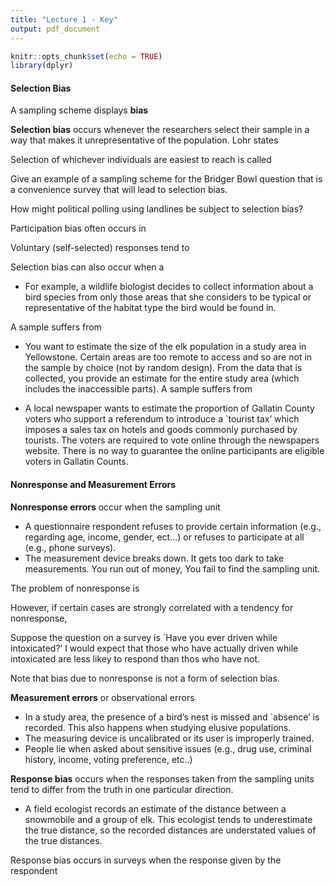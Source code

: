 ```yaml
---
title: "Lecture 1 - Key"
output: pdf_document
---
```


```r
knitr::opts_chunk$set(echo = TRUE)
library(dplyr)
```


#### Selection Bias
A sampling scheme displays  **bias** 
\vfill

**Selection bias** occurs whenever the researchers select their sample in a way that makes it unrepresentative of the population. Lohr states 
\vfill

Selection of whichever individuals are easiest to reach is called 
\vfill

Give an example of a sampling scheme for the Bridger Bowl question that is a convenience survey that will lead to selection bias.
\vfill

How might political polling using landlines be subject to selection bias?
\vfill

Participation bias often occurs in 
\vfill

Voluntary (self-selected) responses tend to 
\vfill

Selection bias can also occur when a 
		  
- For example, a wildlife biologist decides to collect information about a bird species from only those areas that she considers to be typical or representative of the habitat type the bird would be found in.
\vfill

A sample suffers from 
\vfill

- You want to estimate the size of the elk population in a study area in Yellowstone. Certain areas are too remote to access and so are not in the sample by choice (not by random design). From the data that is collected, you provide an estimate for the entire study area (which includes the inaccessible parts).
\vfill
\newpage
A sample suffers from 
	  
- A local newspaper wants to estimate the proportion of Gallatin County voters who support a referendum to introduce a `tourist tax' which imposes a sales tax on hotels and goods commonly purchased by tourists. The voters are required to vote online through the newspapers website. There is no way to guarantee the online participants are eligible voters in Gallatin Counts.

#### Nonresponse and Measurement Errors
**Nonresponse errors** occur when the sampling unit 
\vfill 

- A questionnaire respondent refuses to provide certain information (e.g., regarding age, income, gender, ect...) or refuses to participate at all (e.g., phone surveys).
- The measurement device breaks down. It gets too dark to take measurements. You run out of money, You fail to find the sampling unit.
\vfill

The problem of nonresponse is 
\vfill

However, if certain cases are strongly correlated with a tendency for nonresponse, 
\vfill

Suppose the question on a survey is `Have you ever driven while intoxicated?' I would expect that those who have actually driven while intoxicated are less likey to respond than thos who have not.
\vfill

Note that bias due to nonresponse is not a form of selection bias. 
\vfill

**Measurement errors** or observational errors 
\vfill

- In a study area, the presence of a bird's nest is missed and `absence' is recorded. This also happens when studying elusive populations.
- The measuring device is uncalibrated or its user is improperly trained.
- People lie when asked about sensitive issues (e.g., drug use, criminal history, income, voting preference, etc..)
\vfill

**Response bias** occurs when the responses taken from the sampling units tend to differ from the truth in one particular direction. 
\vfill

- A field ecologist records an estimate of the distance between a snowmobile and a group of elk. This ecologist tends to underestimate the true distance, so the recorded distances are understated values of the true distances.
\vfill
	  
Response bias occurs in surveys when the response given by the respondent 
